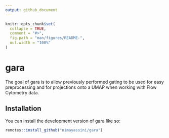```yaml
---
output: github_document
---
```


<!-- README.md is generated from README.Rmd. Please edit that file -->

```r
knitr::opts_chunk$set(
  collapse = TRUE,
  comment = "#>",
  fig.path = "man/figures/README-",
  out.width = "100%"
)
```

# gara

<!-- badges: start -->
<!-- badges: end -->

The goal of gara is to allow previously performed gating to be used for easy preprocessing and for projections onto a UMAP when working with Flow Cytometry data.

## Installation

You can install the development version of gara like so:

``` r
remotes::install_github("nimayassini/gara")
```
